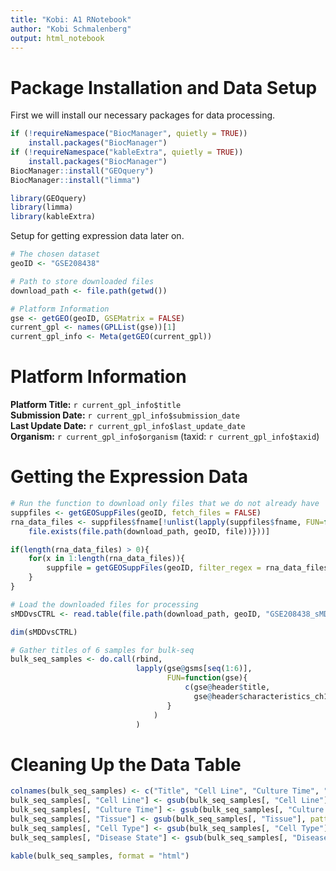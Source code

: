 ```yaml
---
title: "Kobi: A1 RNotebook"
author: "Kobi Schmalenberg"
output: html_notebook
---
```


# Package Installation and Data Setup

First we will install our necessary packages for data processing.

```r
if (!requireNamespace("BiocManager", quietly = TRUE))
    install.packages("BiocManager")
if (!requireNamespace("kableExtra", quietly = TRUE))
    install.packages("BiocManager")
BiocManager::install("GEOquery")
BiocManager::install("limma")

library(GEOquery)
library(limma)
library(kableExtra)
```

Setup for getting expression data later on.

```r
# The chosen dataset
geoID <- "GSE208438"

# Path to store downloaded files
download_path <- file.path(getwd())

# Platform Information
gse <- getGEO(geoID, GSEMatrix = FALSE)
current_gpl <- names(GPLList(gse))[1]
current_gpl_info <- Meta(getGEO(current_gpl))
```

# Platform Information

**Platform Title:** `r current_gpl_info$title`\
**Submission Date:** `r current_gpl_info$submission_date`\
**Last Update Date:** `r current_gpl_info$last_update_date`\
**Organism:** `r current_gpl_info$organism` (taxid: `r current_gpl_info$taxid`)

# Getting the Expression Data

```r
# Run the function to download only files that we do not already have
suppfiles <- getGEOSuppFiles(geoID, fetch_files = FALSE)
rna_data_files <- suppfiles$fname[!unlist(lapply(suppfiles$fname, FUN=function(file){
    file.exists(file.path(download_path, geoID, file))}))]

if(length(rna_data_files) > 0){
    for(x in 1:length(rna_data_files)){
        suppfile = getGEOSuppFiles(geoID, filter_regex = rna_data_files[x], baseDir = download_path, fetch_files = TRUE)
    }
}

# Load the downloaded files for processing
sMDDvsCTRL <- read.table(file.path(download_path, geoID, "GSE208438_sMDD_vs_CTRL_fCount.txt.gz"), header=TRUE, check.names=TRUE)

dim(sMDDvsCTRL)

# Gather titles of 6 samples for bulk-seq
bulk_seq_samples <- do.call(rbind,
                            lapply(gse@gsms[seq(1:6)],
                                   FUN=function(gse){
                                       c(gse@header$title,
                                         gse@header$characteristics_ch1)
                                   }
                                )
                            )

```

# Cleaning Up the Data Table

```r
colnames(bulk_seq_samples) <- c("Title", "Cell Line", "Culture Time", "Tissue", "Cell Type", "Disease State")
bulk_seq_samples[, "Cell Line"] <- gsub(bulk_seq_samples[, "Cell Line"], pattern = "cell line: ", replacement="")
bulk_seq_samples[, "Culture Time"] <- gsub(bulk_seq_samples[, "Culture Time"], pattern = "culture time: ", replacement="")
bulk_seq_samples[, "Tissue"] <- gsub(bulk_seq_samples[, "Tissue"], pattern = "tissue: ", replacement="")
bulk_seq_samples[, "Cell Type"] <- gsub(bulk_seq_samples[, "Cell Type"], pattern = "cell type: ", replacement="")
bulk_seq_samples[, "Disease State"] <- gsub(bulk_seq_samples[, "Disease State"], pattern = "disease state: ", replacement="")

kable(bulk_seq_samples, format = "html")
```
